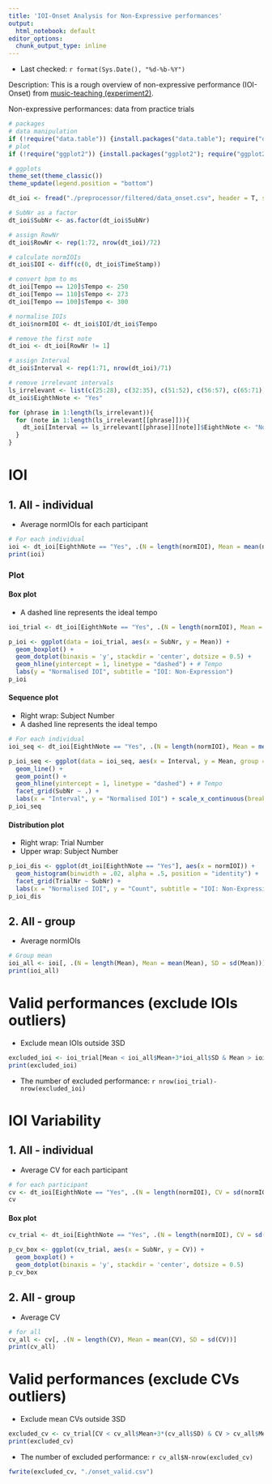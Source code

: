 ```yaml
---
title: 'IOI-Onset Analysis for Non-Expressive performances'
output:
  html_notebook: default
editor_options: 
  chunk_output_type: inline
---
```


- Last checked: `r format(Sys.Date(), "%d-%b-%Y")`

Description: This is a rough overview of non-expressive performance (IOI-Onset) from [music-teaching (experiment2)](https://github.com/atsukotominaga/music-teaching/tree/main/experiment-2).

Non-expressive performances: data from practice trials

```r
# packages
# data manipulation
if (!require("data.table")) {install.packages("data.table"); require("data.table")}
# plot
if (!require("ggplot2")) {install.packages("ggplot2"); require("ggplot2")}

# ggplots
theme_set(theme_classic())
theme_update(legend.position = "bottom")
```

```r
dt_ioi <- fread("./preprocessor/filtered/data_onset.csv", header = T, sep = ",", dec = ".") # read a filtered csv

# SubNr as a factor
dt_ioi$SubNr <- as.factor(dt_ioi$SubNr)

# assign RowNr
dt_ioi$RowNr <- rep(1:72, nrow(dt_ioi)/72)
```

```r
# calculate normIOIs
dt_ioi$IOI <- diff(c(0, dt_ioi$TimeStamp))

# convert bpm to ms
dt_ioi[Tempo == 120]$Tempo <- 250
dt_ioi[Tempo == 110]$Tempo <- 273
dt_ioi[Tempo == 100]$Tempo <- 300

# normalise IOIs
dt_ioi$normIOI <- dt_ioi$IOI/dt_ioi$Tempo

# remove the first note
dt_ioi <- dt_ioi[RowNr != 1]

# assign Interval
dt_ioi$Interval <- rep(1:71, nrow(dt_ioi)/71)

# remove irrelevant intervals
ls_irrelevant <- list(c(25:28), c(32:35), c(51:52), c(56:57), c(65:71))
dt_ioi$EighthNote <- "Yes"

for (phrase in 1:length(ls_irrelevant)){
  for (note in 1:length(ls_irrelevant[[phrase]])){
    dt_ioi[Interval == ls_irrelevant[[phrase]][note]]$EighthNote <- "No"
  }
}
```

# IOI
## 1. All - individual
- Average normIOIs for each participant

```r
# For each individual
ioi <- dt_ioi[EighthNote == "Yes", .(N = length(normIOI), Mean = mean(normIOI), SD = sd(normIOI)), by = .(SubNr)]
print(ioi)
```

### Plot
#### Box plot
- A dashed line represents the ideal tempo

```r
ioi_trial <- dt_ioi[EighthNote == "Yes", .(N = length(normIOI), Mean = mean(normIOI), SD = sd(normIOI)), by = .(SubNr, TrialNr)]

p_ioi <- ggplot(data = ioi_trial, aes(x = SubNr, y = Mean)) +
  geom_boxplot() +
  geom_dotplot(binaxis = 'y', stackdir = 'center', dotsize = 0.5) +
  geom_hline(yintercept = 1, linetype = "dashed") + # Tempo
  labs(y = "Normalised IOI", subtitle = "IOI: Non-Expression")
p_ioi
```

#### Sequence plot
- Right wrap: Subject Number
- A dashed line represents the ideal tempo

```r
# For each individual
ioi_seq <- dt_ioi[EighthNote == "Yes", .(N = length(normIOI), Mean = mean(normIOI)), by = .(SubNr, TrialNr, Interval)]

p_ioi_seq <- ggplot(data = ioi_seq, aes(x = Interval, y = Mean, group = TrialNr)) +
  geom_line() +
  geom_point() +
  geom_hline(yintercept = 1, linetype = "dashed") + # Tempo
  facet_grid(SubNr ~ .) +
  labs(x = "Interval", y = "Normalised IOI") + scale_x_continuous(breaks=seq(1,71,1))
p_ioi_seq
```

#### Distribution plot
- Right wrap: Trial Number
- Upper wrap: Subject Number

```r
p_ioi_dis <- ggplot(dt_ioi[EighthNote == "Yes"], aes(x = normIOI)) +
  geom_histogram(binwidth = .02, alpha = .5, position = "identity") +
  facet_grid(TrialNr ~ SubNr) +
  labs(x = "Normalised IOI", y = "Count", subtitle = "IOI: Non-Expression")
p_ioi_dis
```

## 2. All - group
- Average normIOIs

```r
# Group mean
ioi_all <- ioi[, .(N = length(Mean), Mean = mean(Mean), SD = sd(Mean))]
print(ioi_all)
```

# Valid performances (exclude IOIs outliers)
- Exclude mean IOIs outside 3SD

```r
excluded_ioi <- ioi_trial[Mean < ioi_all$Mean+3*ioi_all$SD & Mean > ioi_all$Mean-3*ioi_all$SD]
print(excluded_ioi)
```
- The number of excluded performance: `r nrow(ioi_trial)-nrow(excluded_ioi)`

# IOI Variability
## 1. All - individual
- Average CV for each participant

```r
# for each participant
cv <- dt_ioi[EighthNote == "Yes", .(N = length(normIOI), CV = sd(normIOI)/mean(normIOI)) , by = .(SubNr)]
cv
```

#### Box plot
```r
cv_trial <- dt_ioi[EighthNote == "Yes", .(N = length(normIOI), CV = sd(normIOI)/mean(normIOI)) , by = .(SubNr, TrialNr)]

p_cv_box <- ggplot(cv_trial, aes(x = SubNr, y = CV)) +
  geom_boxplot() +
  geom_dotplot(binaxis = 'y', stackdir = 'center', dotsize = 0.5)
p_cv_box
```
## 2. All - group
- Average CV

```r
# for all
cv_all <- cv[, .(N = length(CV), Mean = mean(CV), SD = sd(CV))]
print(cv_all)
```

# Valid performances (exclude CVs outliers)
- Exclude mean CVs outside 3SD

```r
excluded_cv <- cv_trial[CV < cv_all$Mean+3*(cv_all$SD) & CV > cv_all$Mean-3*cv_all$SD]
print(excluded_cv)
```
- The number of excluded performance: `r cv_all$N-nrow(excluded_cv)`

```r
fwrite(excluded_cv, "./onset_valid.csv")
```
